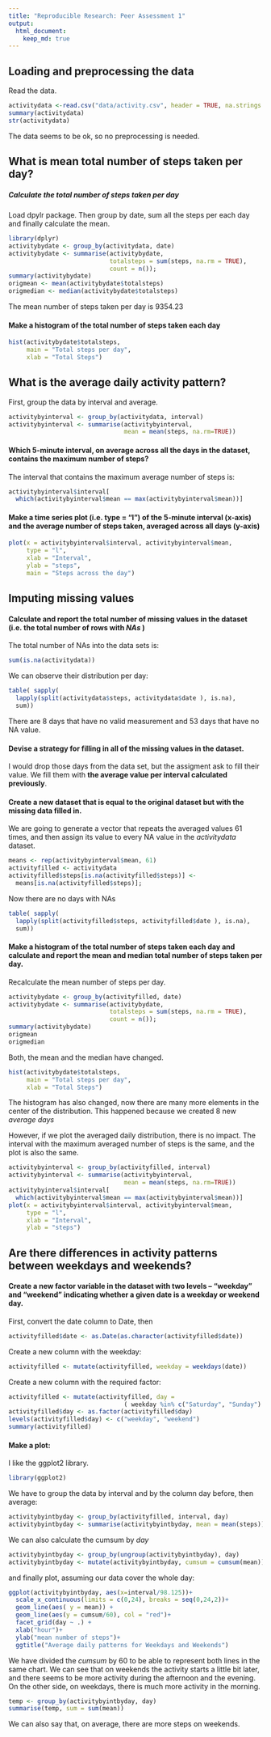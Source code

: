 ```yaml
---
title: "Reproducible Research: Peer Assessment 1"
output: 
  html_document:
    keep_md: true
---
```



## Loading and preprocessing the data

Read the data.

```r
activitydata <-read.csv("data/activity.csv", header = TRUE, na.strings = "NA")
summary(activitydata)
str(activitydata)
```
The data seems to be ok, so no preprocessing is needed.

## What is mean total number of steps taken per day?

##### Calculate the total number of steps taken per day

Load dpylr package. Then group by date, sum all the steps per each day and
finally calculate the mean.

```r
library(dplyr)
activitybydate <- group_by(activitydata, date)
activitybydate <- summarise(activitybydate, 
                            totalsteps = sum(steps, na.rm = TRUE),
                            count = n());
summary(activitybydate)
origmean <- mean(activitybydate$totalsteps)
origmedian <- median(activitybydate$totalsteps)
```

The mean number of steps taken per day is 9354.23

#### Make a histogram of the total number of steps taken each day
```r
hist(activitybydate$totalsteps, 
     main = "Total steps per day",
     xlab = "Total Steps")
```

## What is the average daily activity pattern?

First, group the data by interval and average.

```r
activitybyinterval <- group_by(activitydata, interval)
activitybyinterval <- summarise(activitybyinterval, 
                                mean = mean(steps, na.rm=TRUE))
```

#### Which 5-minute interval, on average across all the days in the dataset, contains the maximum number of steps?

The interval that contains the maximum average number of steps is:

```r
activitybyinterval$interval[
  which(activitybyinterval$mean == max(activitybyinterval$mean))]
```

#### Make a time series plot (i.e. type = "l") of the 5-minute interval (x-axis) and the average number of steps taken, averaged across all days (y-axis)

```r
plot(x = activitybyinterval$interval, activitybyinterval$mean, 
     type = "l",
     xlab = "Interval",
     ylab = "steps",
     main = "Steps across the day")
```

## Imputing missing values

#### Calculate and report the total number of missing values in the dataset (i.e. the total number of rows with _NAs_ )
The total number of NAs into the data sets is:

```r
sum(is.na(activitydata))
```

We can observe their distribution per day:

```r
table( sapply(
  lapply(split(activitydata$steps, activitydata$date ), is.na),
  sum))
```

There are 8 days that have no valid measurement and 53 days that have no NA value.

#### Devise a strategy for filling in all of the missing values in the dataset.

I would drop those days from the data set, but the assigment ask to fill their value. We fill them with **the average value per interval calculated previously**.

#### Create a new dataset that is equal to the original dataset but with the missing data filled in.

We are going to generate a vector that repeats the averaged values 61 times, and then assign its value to every NA value in the _activitydata_ dataset.

```r
means <- rep(activitybyinterval$mean, 61)
activityfilled <- activitydata
activityfilled$steps[is.na(activityfilled$steps)] <-
  means[is.na(activityfilled$steps)];
```

Now there are no days with NAs

```r
table( sapply(
  lapply(split(activityfilled$steps, activityfilled$date ), is.na),
  sum))
```

#### Make a histogram of the total number of steps taken each day and calculate and report the mean and median total number of steps taken per day.

Recalculate the mean number of steps per day.

```r
activitybydate <- group_by(activityfilled, date)
activitybydate <- summarise(activitybydate, 
                            totalsteps = sum(steps, na.rm = TRUE),
                            count = n());
summary(activitybydate)
origmean
origmedian
```

Both, the mean and the median have changed.

```r
hist(activitybydate$totalsteps, 
     main = "Total steps per day",
     xlab = "Total Steps")
```

The histogram has also changed, now there are many more elements in the center of the distribution. This happened because we created 8 new _average days_

However, if we plot the averaged daily distribution, there is no impact. The interval with the maximum averaged number of steps is the same, and the plot is also the same.

```r
activitybyinterval <- group_by(activityfilled, interval)
activitybyinterval <- summarise(activitybyinterval, 
                                mean = mean(steps, na.rm=TRUE))
activitybyinterval$interval[
  which(activitybyinterval$mean == max(activitybyinterval$mean))]
plot(x = activitybyinterval$interval, activitybyinterval$mean, 
     type = "l",
     xlab = "Interval",
     ylab = "steps")
```


## Are there differences in activity patterns between weekdays and weekends?

#### Create a new factor variable in the dataset with two levels – “weekday” and “weekend” indicating whether a given date is a weekday or weekend day.

First, convert the date column to Date, then 
```r
activityfilled$date <- as.Date(as.character(activityfilled$date))
```

Create a new column with the weekday:
```r
activityfilled <- mutate(activityfilled, weekday = weekdays(date))
```

Create a new column with the required factor:

```r
activityfilled <- mutate(activityfilled, day = 
                                ( weekday %in% c("Saturday", "Sunday") ) )
activityfilled$day <- as.factor(activityfilled$day)
levels(activityfilled$day) <- c("weekday", "weekend")
summary(activityfilled)
```


#### Make a plot:

I like the ggplot2 library.

```r
library(ggplot2)
```

We have to group the data by interval and by the column day before, then average:

```r
activitybyintbyday <- group_by(activityfilled, interval, day)
activitybyintbyday <- summarise(activitybyintbyday, mean = mean(steps))
```
We can also calculate the cumsum by _day_
```r
activitybyintbyday <- group_by(ungroup(activitybyintbyday), day)
activitybyintbyday <- mutate(activitybyintbyday, cumsum = cumsum(mean))
```

and finally plot, assuming our data cover the whole day:

```r
ggplot(activitybyintbyday, aes(x=interval/98.125))+
  scale_x_continuous(limits = c(0,24), breaks = seq(0,24,2))+
  geom_line(aes( y = mean)) + 
  geom_line(aes(y = cumsum/60), col = "red")+
  facet_grid(day ~ .) +
  xlab("hour")+
  ylab("mean number of steps")+
  ggtitle("Average daily patterns for Weekdays and Weekends")
```

We have divided the _cumsum_ by $60$ to be able to represent both lines in the same chart. We can see that on weekends the activity starts a little bit later, and there seems to be more activity during the afternoon and the evening. On the other side, on weekdays, there is much more activity in the morning.

```r
temp <- group_by(activitybyintbyday, day)
summarise(temp, sum = sum(mean))
```

We can also say that, on average, there are more steps on weekends.
